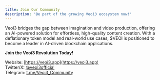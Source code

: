 ```yaml
---
title: Join Our Community
description: 'Be part of the growing Veoi3 ecosystem now!'
---
```


Veoi3 bridges the gap between imagination and video production, offering an AI-powered solution for effortless, high-quality content creation. With a deflationary token model and real-world use cases, $VEOI is positioned to become a leader in AI-driven blockchain applications.  

**Join the Veoi3 Revolution Today!**

<Icon icon="globe" size="20"/> Website: [https://veoi3.app](https://veoi3.app)  
<Icon icon="x-twitter" size="20"/> Twitter/X: [@veoi3official](https://x.com/veoi3official)  
<Icon icon="telegram" size="20"/> Telegram: [t.me/Veoi3_Community](https://t.me/Veoi3_Community)

